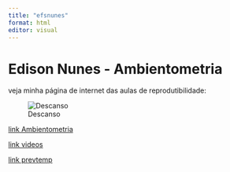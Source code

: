 ```yaml
---
title: "efsnunes"
format: html
editor: visual
---
```


# Edison Nunes - Ambientometria

veja minha página de internet das aulas de reprodutibilidade:

![Descanso](https://img.freepik.com/fotos-premium/uma-praia-com-palmeiras-e-um-corpo-de-agua-com-uma-praia-ao-fundo_847607-1883.jpg?w=740)

[link Ambientometria](pagina2.html)

[link videos](pagina3.html)

[link prevtemp](previsãodotempo.html)

